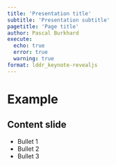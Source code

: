 ```yaml
---
title: 'Presentation title'
subtitle: 'Presentation subtitle'
pagetitle: 'Page title'
author: Pascal Burkhard
execute:
  echo: true
  error: true
  warning: true
format: lddr_keynote-revealjs
---
```


# Example

## Content slide

* Bullet 1
* Bullet 2
* Bullet 3